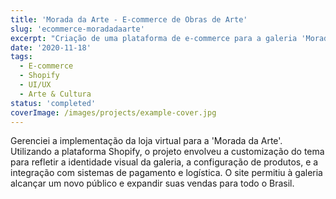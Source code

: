 ```yaml
---
title: 'Morada da Arte - E-commerce de Obras de Arte'
slug: 'ecommerce-moradadaarte'
excerpt: "Criação de uma plataforma de e-commerce para a galeria 'Morada da Arte', permitindo a venda de obras de arte e produtos relacionados online."
date: '2020-11-18'
tags:
  - E-commerce
  - Shopify
  - UI/UX
  - Arte & Cultura
status: 'completed'
coverImage: /images/projects/example-cover.jpg
---
```


Gerenciei a implementação da loja virtual para a 'Morada da Arte'. Utilizando a plataforma Shopify, o projeto envolveu a customização do tema para refletir a identidade visual da galeria, a configuração de produtos, e a integração com sistemas de pagamento e logística. O site permitiu à galeria alcançar um novo público e expandir suas vendas para todo o Brasil.
